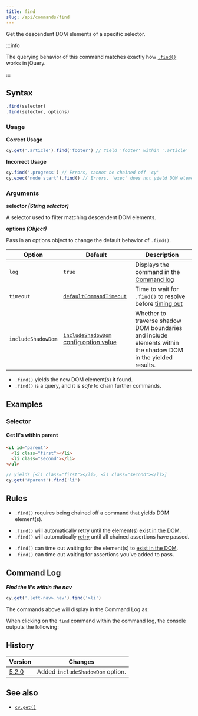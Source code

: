 ```yaml
---
title: find
slug: /api/commands/find
---
```


Get the descendent DOM elements of a specific selector.

:::info

The querying behavior of this command matches exactly how
[`.find()`](http://api.jquery.com/find) works in jQuery.

:::

## Syntax

```javascript
.find(selector)
.find(selector, options)
```

### Usage

<Icon name="check-circle" color="green" /> **Correct Usage**

```javascript
cy.get('.article').find('footer') // Yield 'footer' within '.article'
```

<Icon name="exclamation-triangle" color="red" /> **Incorrect Usage**

```javascript
cy.find('.progress') // Errors, cannot be chained off 'cy'
cy.exec('node start').find() // Errors, 'exec' does not yield DOM element
```

### Arguments

<Icon name="angle-right" /> **selector _(String selector)_**

A selector used to filter matching descendent DOM elements.

<Icon name="angle-right" /> **options _(Object)_**

Pass in an options object to change the default behavior of `.find()`.

| Option             | Default                                                                        | Description                                                                                                  |
| ------------------ | ------------------------------------------------------------------------------ | ------------------------------------------------------------------------------------------------------------ |
| `log`              | `true`                                                                         | Displays the command in the [Command log](/app/core-concepts/open-mode#Command-Log)                          |
| `timeout`          | [`defaultCommandTimeout`](/app/references/configuration#Timeouts)              | Time to wait for `.find()` to resolve before [timing out](#Timeouts)                                         |
| `includeShadowDom` | [`includeShadowDom` config option value](/app/references/configuration#Global) | Whether to traverse shadow DOM boundaries and include elements within the shadow DOM in the yielded results. |

<HeaderYields />

- `.find()` yields the new DOM element(s) it found.
- `.find()` is a query, and it is _safe_ to chain further commands.

## Examples

### Selector

#### Get li's within parent

```html
<ul id="parent">
  <li class="first"></li>
  <li class="second"></li>
</ul>
```

```javascript
// yields [<li class="first"></li>, <li class="second"></li>]
cy.get('#parent').find('li')
```

## Rules

<HeaderRequirements />

- `.find()` requires being chained off a command that yields DOM element(s).

<HeaderAssertions />

- `.find()` will automatically [retry](/app/core-concepts/retry-ability)
  until the element(s)
  [exist in the DOM](/app/core-concepts/introduction-to-cypress#Implicit-Assertions).
- `.find()` will automatically [retry](/app/core-concepts/retry-ability)
  until all chained assertions have passed.

<HeaderTimeouts />

- `.find()` can time out waiting for the element(s) to
  [exist in the DOM](/app/core-concepts/introduction-to-cypress#Implicit-Assertions).
- `.find()` can time out waiting for assertions you've added to pass.

## Command Log

**_Find the li's within the nav_**

```javascript
cy.get('.left-nav>.nav').find('>li')
```

The commands above will display in the Command Log as:

<DocsImage
  src="/img/api/find/find-li-of-uls-in-test.png"
  alt="Command Log find"
/>

When clicking on the `find` command within the command log, the console outputs
the following:

<DocsImage
  src="/img/api/find/find-in-console-shows-list-and-yields.png"
  alt="console.log find"
/>

## History

| Version                                  | Changes                          |
| ---------------------------------------- | -------------------------------- |
| [5.2.0](/app/references/changelog#5-2-0) | Added `includeShadowDom` option. |

## See also

- [`cy.get()`](/api/commands/get)
